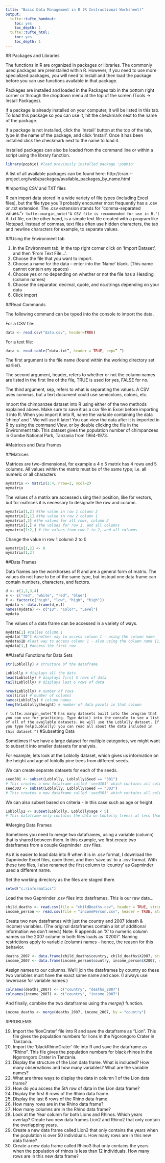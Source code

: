 ---
title: "Basic Data Management in R (R Instructional Worksheet)"
output:
  tufte::tufte_handout:
    toc: yes
    toc_depth: 1
  tufte::tufte_html:
    toc: yes
    toc_depth: 1
---

#R Packages and Libraries

The functions in R are organized in packages or libraries. The commonly used packages are preinstalled within R. However, if you need to use more specialized packages, you will need to install and then load the package before you can use functions available in that package.  

Packages are installed and loaded in the Packages tab in the bottom right corner or through the dropdown menu at the top of the screen (Tools -> Install Packages).  

If a package is already installed on your computer, it will be listed in this tab. To load this package so you can use it, hit the checkmark next to the name of the package.  

If a package is not installed, click the 'Install' button at the top of the tab, type in the name of the package, and click 'Install'. Once it has been installed click the checkmark next to the name to load it.  

Installed packages can also be loaded from the command line or within a script using the library function.  
```{r eval=FALSE}
library(popbio) #load previously installed package 'popbio'
```

A list of all available packages can be found here:
http://cran.r-project.org/web/packages/available_packages_by_name.html  

#Importing CSV and TXT files

R can import data stored in a wide variety of file types (including Excel files), but the file type you'll probably encounter most frequently has a .csv or .txt extension. The .csv extension stands for “comma-separated values.”`r tufte::margin_note("A CSV file is recommended for use in R.")` A .txt file, on the other hand, is a simple text file created with a program like Notepad. Instead of commas, text files often use hidden characters, the tab and newline characters for example, to separate values.

##Using the Environment tab

1. In the Environment tab, in the top right corner click on 'Import Dataset', and then 'From Text File…'.
2. Choose the file that you want to import.
3. Choose a name for the data – enter into the 'Name' blank. (This name cannot contain any spaces)
4. Choose yes or no depending on whether or not the file has a Heading (column names)
5. Choose the separator, decimal, quote, and na.strings depending on your data
6. Click import  

##Read Commands

The following command can be typed into the console to import the data.

For a CSV file:
```{r eval=FALSE}
data <- read.csv("data.csv", header=TRUE)
```

For a text file:
```{r eval=FALSE}
data <- read.table(“data.txt”, header = TRUE, sep=” ”)
```

The first argument is the file name (found within the working directory set earlier).  

The second argument, header, refers to whether or not the column names are listed in the first line of the file, TRUE is used for yes, FALSE for no.  

The third argument, sep, refers to what is separating the values. A CSV uses commas, but a text document could use semicolons, colons, etc.  

Import the chimpanzee dataset into R using either of the two methods explained above. Make sure to save it as a csv file in Excel before importing it into R. When you import it into R, name the variable containing the data 'chimp' and '. We will use it later! You can view the data after it is imported in R by using the command View, or by double clicking the file in the Environment tab. This dataset gives the population number of chimpanzees in Gombe National Park, Tanzania from 1964-1973.

#Matrices and Data Frames

##Matrices

Matrices are two-dimensional, for example a 4 x 5 matrix has 4 rows and 5 columns. All values within the matrix must be of the same type; i.e. all numeric or all characters

```{r}
mymatrix <- matrix(1:4, nrow=2, ncol=2)
mymatrix
```

The values of a matrix are accessed using their position, like for vectors, but for matrices it is necessary to designate the row and column.

```{r}
mymatrix[1,2] #the value in row 1 column 2
mymatrix[2,1] #the value in row 2 column 1
mymatrix[,2] #the values for all rows, column 2
mymatrix[1,] # the values for row 1, and all columns
mymatrix[1:2,] # the values from row 1 to 2, and all columns
```

Change the value in row 1 column 2 to 0
```{r}
mymatrix[1,2] <- 0
mymatrix[1,2]
```

##Data Frames

Data frames are the workhorses of R and are a general form of matrix. The values do not have to be of the same type, but instead one data frame can contain numbers, characters, and factors.

```{r}
d <- c(1,2,3,4)
e <- c("red", "white", "red", "blue")
f <- factor(c("high", "low", "high", "high"))
mydata <- data.frame(d,e,f)
names(mydata) <- c("ID", "Color", "Level")
mydata
```

The values of a data frame can be accessed in a variety of ways.

```{r}
mydata[1] #calles column 1
mydata["ID"] #another way to access column 1 - using the column name
mydata$ID #last way to access column 1 - also using the column name [1] 1 2 3 4
mydata[1,] #access the first row
```

##Useful Functions for Data Sets

```{r}
str(Loblolly) # structure of the dataframe
```
```{r eval=FALSE}
Loblolly # displays all the data
head(Loblolly) # displays first 6 rows of data
tail(Loblolly) # displays last 6 rows of data
```
```{r}
nrow(Loblolly) # number of rows
ncol(iris) # number of columns
names(Loblolly) # column names
length(Loblolly$height) # number of data points in that column
```
`r tufte::margin_note("R has many datasets built into the program that you can use for practicing. Type data() into the console to see a list of all of the available datasets. We will use the Loblolly dataset. If you type help(Loblolly) you can read all about the data included in this dataset.")`
#Subsetting Data

Sometimes if we have a large dataset for multiple categories, we might want to subset it into smaller datasets for analysis.  

For example, lets look at the Loblolly dataset, which gives us information on the height and age of loblolly pine trees from different seeds.  

We can create separate datasets for each of the seeds.  


```{r eval=FALSE}
seed301 <- subset(Loblolly, Loblolly$Seed == "301")
# This creates a new dataframe called 'seed301' which contains all columns of data for just the seed numbered 301
seed303 <- subset(Loblolly, Loblolly$Seed == "303")
# This creates a new dataframe called 'seed303' which contains all columns of data for just the seed numbered 303
```

We can also subset based on criteria - in this case such as age or height.

```{r eval=FALSE}
Loblolly2 <- subset(Loblolly, Loblolly$age < 5)
# This dataframe only contains the data on Loblolly treess at less than 5 years of age (only the trees at 3 years of age)
```

#Merging Data Frames

Sometimes you need to merge two dataframes, using a variable (column) that is shared between them. In this example, we first create two dataframes from a couple Gapminder .csv files.  

As it is easier to load data into R when it is in .csv format, I download the Gapminder Excel files, open them, and then 'save as' to a .csv format. With these two files, I also renamed the first column to 'country' as Gapminder used a different name.  

Set the working directory as the files are staged there.

```{r eval=FALSE}
setwd("c:/informatics")
```

Load the two Gapminder .csv files into dataframes. This is our raw data...

```{r eval=FALSE}
child_deaths <- read.csv(file = "childDeaths.csv", header = TRUE, stringsAsFactors = FALSE)
income_person <- read.csv(file = "incomePerson.csv", header = TRUE, stringsAsFactors = FALSE)
```

Create two new dataframes with just the country and 2007 (death &amp; income) variables. (The original dataframes contain a lot of additional information we don&#39;t need.) Note: R appends an 'X' to numeric column names so the 2007 column in both files loads as 'X2007'. Naming restrictions apply to variable (column) names – hence, the reason for this behavior.

```{r eval=FALSE}
deaths_2007 <- data.frame(child_deaths$country, child_deaths$X2007, stringsAsFactors = FALSE)
income_2007 <- data.frame(income_person$country, income_person$X2007, stringsAsFactors = FALSE) 
```

Assign names to our columns. We&#39;ll join the dataframes by country so these two variables must have the exact same name and case. (I always use lowercase for variable names.)

```{r eval=FALSE}
colnames(deaths_2007) <- c("country", "deaths_2007")
colnames(income_2007) <- c("country", "income_2007")
```

And finally, combine the two dataframes using the *merge()* function.

```{r eval=FALSE}
income_deaths <- merge(deaths_2007, income_2007, by = "country")
```

\newpage
#PROBLEMS

19. Import the 'lionCrater' file into R and save the dataframe as "Lion". This file gives the population numbers for lions in the Ngorongoro Crater in Tanzania.  
\vspace*{1\baselineskip}
20. Import the 'blackRhinoCrater' file into R and save the dataframe as “Rhino”. This file gives the population numbers for black rhinos in the Ngorongoro Crater in Tanzania.  
\vspace*{1\baselineskip}
21. Display the structure of the Lion data frame. What is included? How many observations and how many variables? What are the variable names?  
\vspace*{1\baselineskip}
22. What are three ways to display the data in column 1 of the Lion data frame?  
\vspace*{1\baselineskip}
23. How do you access the $5th$ row of data in the Lion data frame?  
\vspace*{1\baselineskip}
24. Display the first $6$ rows of the Rhino data frame.  
\vspace*{1\baselineskip}
25. Display the last $6$ rows of the Rhino data frame.  
\vspace*{1\baselineskip}
26. How many rows are in the Rhino data frame?  
\vspace*{1\baselineskip}
27. How many columns are in the Rhino data frame?  
\vspace*{1\baselineskip}
28. Look at the Year column for both Lions and Rhinos. Which years overlap? Create two new data frames Lion2 and Rhino2 that only contain the overlapping years.  
\vspace*{1\baselineskip}
29. Create a new data frame called Lion3 that only contains the years when the population is over $50$ individuals. How many rows are in this new data frame?  
\vspace*{1\baselineskip}
30. Create a new data frame called Rhino3 that only contains the years when the population of rhinos is less than $12$ individuals. How many rows are in this new data frame?  

